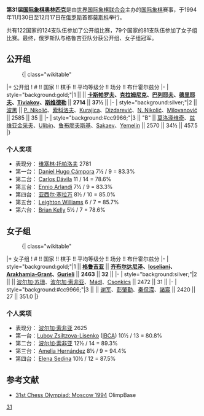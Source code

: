 '''第31届[[国际象棋奥林匹克|国际象棋奥林匹克]]'''是由[[世界国际象棋联合会|世界国际象棋联合会]]主办的[[国际象棋|国际象棋]]赛事，于1994年11月30日至12月17日在[[俄罗斯|俄罗斯]]首都[[莫斯科|莫斯科]]举行。

共有122国家的124支队伍参加了公开组比赛，79个国家的81支队伍参加了女子组比赛。最终，俄罗斯队与格鲁吉亚队分获公开组、女子组冠军。

== 公开组 ==
:{| class="wikitable"
|+ 公开组
! # !! 国家 !! 棋手 !! 平均等级分 !! 场分 !! 布什霍尔兹分
|-
| style="background:gold;"|1 || '''{{RUS}}''' || '''[[加里·基莫维奇·卡斯帕罗夫|卡斯帕罗夫]]、[[弗拉基米尔·鲍里索维奇·克拉姆尼克|克拉姆尼克]]、[[叶夫根尼·巴列耶夫|巴列耶夫]]、[[阿列克谢·德里耶夫|德里耶夫]]、[[Sergei_Tiviakov|Tiviakov]]、[[彼得·斯维德勒|斯维德勒]]''' || '''2714''' || '''37½''' || 
|-
| style="background:silver;"|2 || {{flagicon|BIH|1992}} [[波黑|波黑]] || [[Predrag_Nikolić|P. Nikolić]]、[[伊万·索科洛夫|索科洛夫]]、[[Bojan_Kurajica|Kurajica]]、[[Emir_Dizdarević|Dizdarević]]、[[Nebojša_Nikolić|N. Nikolić]]、[[Rade_Milovanović|Milovanović]] || 2585 || 35 || 
|-
| style="background:#cc9966;"|3 || {{RUS}} "B" || [[亚历山大·莫洛泽维奇|莫洛泽维奇]]、[[瓦蒂姆·兹维亚金采夫|兹维亚金采夫]]、[[Mikhail_Ulibin|Ulibin]]、[[谢尔盖·鲁布廖夫斯基|鲁布廖夫斯基]]、[[Konstantin_Sakaev|Sakaev]]、[[Vasily_Yemelin|Yemelin]] || 2570 || 34½ || 457.5
|}

=== 个人奖项 ===
* 表现分：{{flagicon|BUL}} [[维塞林·托帕洛夫|维塞林·托帕洛夫]] 2781
* 第一台：{{flagicon|ARG}} [[Daniel_Hugo_Cámpora|Daniel Hugo Cámpora]] 7½ / 9 = 83.3%
* 第二台：{{flagicon|NCA}} [[Carlos_Dávila_(chess_player)|Carlos Dávila]] 11 / 14 = 78.6%
* 第三台：{{flagicon|ITA}} [[Ennio_Arlandi|Ennio Arlandi]] 7½ / 9 = 83.3%
* 第四台：{{flagicon|USA}} [[亚西尔·塞拉万|亚西尔·塞拉万]] 8½ / 10 = 85.0%
* 第五台：{{flagicon|WAL}} [[Leighton_Williams|Leighton Williams]] 6 / 7 = 85.7%
* 第六台：{{flagicon|IRL}} [[Brian_Kelly_(chess_player)|Brian Kelly]] 5½ / 7 = 78.6%

== 女子组 ==
:{| class="wikitable"
|+ 女子组
! # !! 国家 !! 棋手 !! 平均等级分 !! 场分 !! 布什霍尔兹分
|-
| style="background:gold;"|1 || '''{{flagicon|GEO|1990}} [[格鲁吉亚|格鲁吉亚]]''' || '''[[玛雅·齐布尔达尼泽|齐布尔达尼泽]]、[[Nana_Ioseliani|Ioseliani]]、[[Ketevan_Arakhamia-Grant|Arakhamia-Grant]]、[[Nino_Gurieli|Gurieli]]''' || '''2463''' || '''32''' || 
|-
| style="background:silver;"|2 || {{HUN}} || [[波尔加·苏珊|波尔加·苏珊]]、[[波尔加·索非亚|波尔加·索非亚]]、[[Ildikó_Mádl|Mádl]]、[[Tünde_Csonkics|Csonkics]] || 2472 || 31 || 
|-
| style="background:#cc9966;"|3 || {{CHN}} || [[谢军_(棋手)|谢军]]、[[彭肇勤|彭肇勤]]、[[秦侃滢|秦侃滢]]、[[諸宸|諸宸]] || 2420 || 27 || 351.0
|}

=== 个人奖项 ===
* 表现分：{{flagicon|HUN}} [[波尔加·索非亚|波尔加·索非亚]] 2625
* 第一台：[[Lubov_Zsiltzova-Lisenko|Lubov Zsiltzova-Lisenko]] ([[International_Braille_Chess_Association|IBCA]]) 10½ / 13 = 80.8%
* 第二台：{{flagicon|HUN}} [[波尔加·索非亚|波尔加·索非亚]] 12½ / 14 = 89.3%
* 第三台：{{flagicon|VEN|1930}} [[Amelia_Hernández|Amelia Hernández]] 8½ / 9 = 94.4%
* 第四台：{{flagicon|UKR}} [[Elena_Sedina|Elena Sedina]] 10½ / 12 = 87.5%

== 参考文献 ==
*[http://www.olimpbase.org/1994/1994in.html 31st Chess Olympiad: Moscow 1994] {{Wayback|url=http://www.olimpbase.org/1994/1994in.html |date=20210125234428 }} OlimpBase

{{国际象棋奥林匹克}}
[[Category:国际象棋奥林匹克|31]]